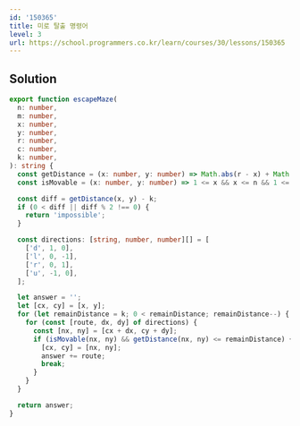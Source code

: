 ```yaml
---
id: '150365'
title: 미로 탈출 명령어
level: 3
url: https://school.programmers.co.kr/learn/courses/30/lessons/150365
---
```


## Solution

```typescript filename="solution.ts" copy
export function escapeMaze(
  n: number,
  m: number,
  x: number,
  y: number,
  r: number,
  c: number,
  k: number,
): string {
  const getDistance = (x: number, y: number) => Math.abs(r - x) + Math.abs(c - y);
  const isMovable = (x: number, y: number) => 1 <= x && x <= n && 1 <= y && y <= m;

  const diff = getDistance(x, y) - k;
  if (0 < diff || diff % 2 !== 0) {
    return 'impossible';
  }

  const directions: [string, number, number][] = [
    ['d', 1, 0],
    ['l', 0, -1],
    ['r', 0, 1],
    ['u', -1, 0],
  ];

  let answer = '';
  let [cx, cy] = [x, y];
  for (let remainDistance = k; 0 < remainDistance; remainDistance--) {
    for (const [route, dx, dy] of directions) {
      const [nx, ny] = [cx + dx, cy + dy];
      if (isMovable(nx, ny) && getDistance(nx, ny) <= remainDistance) {
        [cx, cy] = [nx, ny];
        answer += route;
        break;
      }
    }
  }

  return answer;
}
```

